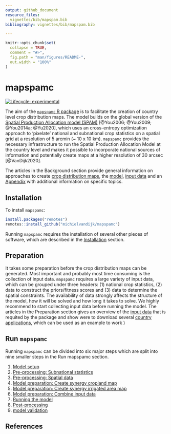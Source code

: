 ```yaml
---
output: github_document
resource_files:
  vignettes/bib/mapspam.bib
bibliography: vignettes/bib/mapspam.bib

---
```


<!-- README.md is generated from README.Rmd. Please edit that file -->

```r
knitr::opts_chunk$set(
  collapse = TRUE,
  comment = "#>",
  fig.path = "man/figures/README-",
  out.width = "100%"
)
```

# mapspamc


<!-- badges: start -->
[![Lifecycle: experimental](https://img.shields.io/badge/lifecycle-experimental-orange.svg)](https://www.tidyverse.org/lifecycle/#experimental)
<!-- badges: end -->

The aim of the [`mapspamc` R package](https://github.com/michielvandijk/mapspamc) is to facilitate the creation of country level crop distribution maps. The model builds on the global version of the [Spatial Production Allocation model (SPAM)](www.mapspam.info) [@You2006; @You2009; @You2014a; @Yu2020], which uses an cross-entropy optimization approach to 'pixelate' national and subnational crop statistics on a spatial grid at a resolution of 5 arcmin (~ 10 x 10 km). `mapspamc` provides the necessary infrastructure to run the Spatial Production Allocation Model at the country level and makes it possible to incorporate national sources of information and potentially create maps at a higher resolution of 30 arcsec [@VanDijk2020].

The articles in the Background section provide general information on approaches to create [crop distribution maps](articles/crop_distribution_maps.html), the [model](articles/model_description.html), [input data](articles/data.html) and an [Appendix](articles/appendix.html) with additional information on specific topics.


## Installation

To install `mapspamc`:

``` r
install.packages("remotes")
remotes::install_github("michielvandijk/mapspamc")
```
Running `mapspamc` requires the installation of several other pieces of software, which are described in the [Installation](articles/software.html) section.

## Preparation

It takes some preparation before the crop distribution maps can be generated. Most important and probably most time consuming is the collection of input data. `mapspamc` requires a large variety of input data, which can be grouped under three headers: (1) national crop statistics, (2) data to construct the priors/fitness scores and (3) data to determine the spatial constraints. The availability of data strongly affects the structure of the model, how it will be solved and how long it takes to solve. We highly recommend to start collecting input data before running the model. The articles in the Preparation section gives an overview of the [input data](articles/input_data.html) that is requited by the package and show were to download several [country applications](articles/country_examples.html), which can be used as an example to work
)


## Run `mapspamc`

Running `mapspamc` can be divided into six major steps which are split into nine smaller steps in the Run mapspamc section. 

1. [Model setup](articles/model_setup.html)
1. [Pre-processing: Subnational statistics](articles/process_subnational_statistics.html)
1. [Pre-processing: Spatial data](articles/process_spatial_data.html)
1. [Model preparation: Create synergy cropland map](articles/create_synergy_cropland.html)
1. [Model preparation: Create synergy irrigated area map](articles/create_synergy_irrigated_area.html)
1. [Model preparation: Combine input data](articles/combine_input_data.html)
1. [Running the model](articles/run_model.html)
1. [Post-processing](articles/post_process.html)
1. [model validation](validation.html)


## References
